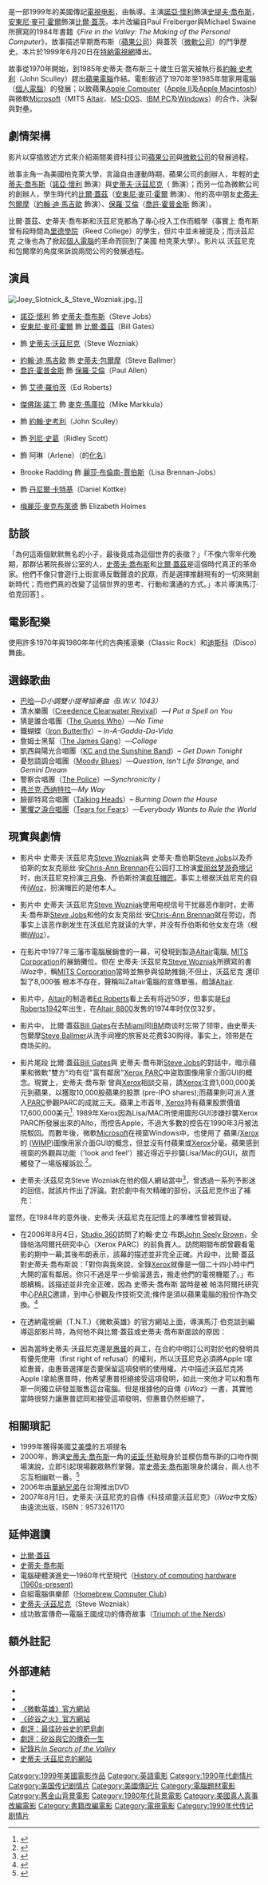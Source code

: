 {{Link style|time=2015-12-11T10:12:36+00:00}}
{{noteTA
|T=zh-tw:微軟英雄; zh-cn:硅谷传奇; zh-hk:矽谷大盜;
|G1=IT
|G2=Show
|1=zh-tw:微軟英雄; zh-cn:硅谷传奇; zh-hk:矽谷大盜;
|2=zh-hans:乔布斯;zh-hk:喬布斯;zh-tw:賈伯斯;
|3=zh-hans:史蒂夫; zh-hant:史提夫;
|4=zh-hans:诺亚·怀勒; zh-hant:諾亞·懷利;
}}
{{Infobox Film
|name     = 微軟英雄
|original_name  = ''Pirates of Silicon Valley''
|image    = Movieposterposv.jpg
|imdb_id        = 0168122
|screenplay     = 馬汀·伯克
|starring       = [[諾亞·懷利|諾亞·懷利]]<br />[[安東尼·麥可·霍爾|安東尼·麥可·霍爾]]
|director       = {{link-en|馬汀·伯克|Martyn Burke}}
|producer      = 黎安·摩爾（Leanne Moore）
|based_on      = 《''Fire in the Valley: The Making of The Personal Computer''》<br/>作者：Paul Freiberger、Michael Swaine
|music          = {{link-en|弗蘭克·費茨帕特里克|Frank Fitzpatrick}}
|editor         = {{link-en|理查德·哈爾西|Richard Halsey}}
|cinematography = Ousama Rawi
|company        = [[特納電視網|特納電視網]]
|distributor    = [[特納電視網|特納電視網]]
|released       = {{Film date|TV=y|1999|6|20}}
|runtime        = 95分鐘
|language       = 英語
|country        = [[美國|美國]]
|awards         = 
|budget         = 
|cn_name         = 硅谷传奇
|hk_name         = 矽谷大盜<ref>{{Cite web |url = http://playitagain.info/site/2004/pirates-of-silicon-valley-tv/ |title = PIRATES OF SILICON VALLEY (TV) - 矽谷大盜 |publisher = Play It Again |access-date = 2019-10-31 |archive-date = 2019-10-31 |archive-url = https://web.archive.org/web/20191031035903/http://playitagain.info/site/2004/pirates-of-silicon-valley-tv/ |dead-url = no }}</ref>
|tw_name         = 微軟英雄
}}
{{not|矽谷群瞎傳}}

{{作品名稱|name=''Pirates of Silicon Valley''|hk=矽谷大盜|tw=微軟英雄|cn=硅谷传奇}}是一部1999年的美國傳記[[電視电影|電視电影]]，由{{link-en|馬汀·伯克|Martyn Burke}}執導。主演[[諾亞·懷利|諾亞·懷利]]飾演[[史提夫·喬布斯|史提夫·喬布斯]]，[[安東尼·麥可·霍爾|安東尼·麥可·霍爾]]飾演[[比爾·蓋茨|比爾·蓋茨]]。本片改編自Paul Freiberger與Michael Swaine所撰寫的1984年書籍《''Fire in the Valley: The Making of the Personal Computer''》，故事描述早期喬布斯（[[蘋果公司|蘋果公司]]）與蓋茨（[[微軟公司|微軟公司]]）的鬥爭歷史。本片於1999年6月20日在[[特納電視網|特納電視網]]播出。

故事從1970年開始，到1985年史蒂夫·喬布斯三十歲生日當天被執行長[[約翰·史考利|約翰·史考利]]（John Sculley）趕出[[蘋果電腦|蘋果電腦]]作結。電影敘述了1970年至1985年間家用電腦（[[個人電腦|個人電腦]]）的發展；以致蘋果[[Apple_Inc.|Apple Computer]]（[[Apple_II|Apple II]]及[[Apple_Macintosh|Apple Macintosh]]）與微軟[[Microsoft|Microsoft]]（MITS [[Altair_8800|Altair]]、[[MS-DOS|MS-DOS]]、[[IBM_PC|IBM PC]]及[[Microsoft_Windows|Windows]]）的合作，決裂與對壘。

== 劇情架構 ==
影片以穿插敘述方式來介紹兩間美資科技公司[[蘋果公司|蘋果公司]]與[[微軟公司|微軟公司]]的發展過程。

故事主角一為美國柏克萊大學，言論自由運動時期，蘋果公司的創辦人，年輕的[[史蒂夫·喬布斯|史蒂夫·喬布斯]]（[[諾亞·懷利|諾亞·懷利]] 飾演）與[[史蒂夫·沃茲尼克|史蒂夫·沃茲尼克]]（{{link-en|喬伊·斯洛尼克|Joey Slotnick}} 飾演）；而另一位為微軟公司的創辦人，學生時代的[[比爾·蓋茲|比爾·蓋茲]]（[[安東尼·麥可·霍爾|安東尼·麥可·霍爾]] 飾演）、他的高中朋友[[史蒂夫·包爾摩|史蒂夫·包爾摩]]（[[約翰·迪·馬吉歐|約翰·迪·馬吉歐]] 飾演）、[[保羅·艾倫|保羅·艾倫]]（[[喬許·霍普金斯|喬許·霍普金斯]] 飾演）。

比爾·蓋茲、史蒂夫·喬布斯和沃茲尼克都為了專心投入工作而輟學（事實上 喬布斯 曾有段時間為[[里德學院|里德學院]]（Reed College）的學生，但片中並未被提及；而沃茲尼克 之後也為了掀起[[個人電腦|個人電腦]]的革命而回到了美國 柏克萊大學）。影片以 沃茲尼克 和包爾摩的角度來訴說兩間公司的發展過程。

== 演員 ==
[[File:Joey_Slotnick_&_Steve_Wozniak.jpg|right]]。]]
* [[諾亞·懷利|諾亞·懷利]] 飾 [[史蒂夫·喬布斯|史蒂夫·喬布斯]]（Steve Jobs）
* [[安東尼·麥可·霍爾|安東尼·麥可·霍爾]] 飾 [[比爾·蓋茲|比爾·蓋茲]]（Bill Gates）
* {{link-en|喬伊·斯洛尼克|Joey Slotnick}} 飾 [[史蒂夫·沃茲尼克|史蒂夫·沃茲尼克]]（Steve Wozniak）
* [[約翰·迪·馬吉歐|約翰·迪·馬吉歐]] 飾 [[史蒂夫·包爾摩|史蒂夫·包爾摩]]（Steve Ballmer）
* [[喬許·霍普金斯|喬許·霍普金斯]] 飾 [[保羅·艾倫|保羅·艾倫]]（Paul Allen）
* {{link-en|格拉·沙登|Gailard Sartain}} 飾 [[亨利·愛德華·羅伯茨|艾德·羅伯茨]]（Ed Roberts）
* [[傑佛瑞·諾丁|傑佛瑞·諾丁]] 飾 [[麥克·馬庫拉|麥克·馬庫拉]]（Mike Markkula）
* {{link-en|艾倫·羅|Allan Royal}} 飾 [[約翰·史考利|約翰·史考利]]（John Sculley）
* {{link-en|J·G·赫茲勒|J. G. Hertzler}} 飾 [[列尼·史葛|列尼·史葛]]（Ridley Scott）
* {{link-en|葛瑪·山普拉格納|Gema Zamprogna}} 飾 阿琳（Arlene）（{{link-en|克里斯安·布倫南|Chrisann Brennan}}的[[化名|化名]]）
* Brooke Radding 飾 [[麗莎·布倫南-賈伯斯|麗莎·布倫南-賈伯斯]]（Lisa Brennan-Jobs）
* {{link-en|馬庫斯·賈馬蒂|Marcus Giamatti}} 飾 [[丹尼爾·卡特基|丹尼爾·卡特基]]（Daniel Kottke）
* [[梅麗莎·麥克布萊德|梅麗莎·麥克布萊德]] 飾 Elizabeth Holmes

== 訪談 ==
「為何這兩個默默無名的小子，最後竟成為這個世界的表徵？」「不像六零年代晚期，那群佔著院長辦公室的人，[[史蒂夫·喬布斯|史蒂夫·喬布斯]]和[[比爾·蓋茲|比爾·蓋茲]]是這個時代真正的革命家。他們不像只會遊行上街宣導反戰聲浪的民眾，而是選擇推翻現有的一切來開創新時代；而他們真的改變了這個世界的思考、行動和溝通的方式。」本片導演馬汀·伯克回答[https://web.archive.org/web/20020206092321/http://alt.tnt.tv/movies/tntoriginals/pirates/html/martyn.html] 。

== 電影配樂 ==
使用許多1970年與1980年年代的古典搖滾樂（Classic Rock）和[[迪斯科|迪斯科]]（Disco）舞曲。

== 選錄歌曲 ==
* [[巴哈|巴哈]]—''D小調雙小提琴協奏曲（B.W.V. 1043） ''
*清水樂團（[[:en:Creedence_Clearwater_Revival|Creedence Clearwater Revival]]）—''I Put a Spell on You''
*猜是誰合唱團（[[:en:The_Guess_Who|The Guess Who]]）—''No Time''
*鐵蝴蝶（[[:en:Iron_Butterfly|Iron Butterfly]]）– ''In-A-Gadda-Da-Vida''
*詹姆士黑幫（[[:en:The_James_Gang|The James Gang]]）—''Collage''
*凱西與陽光合唱團（[[:en:KC_and_the_Sunshine_Band|KC and the Sunshine Band]]）– ''Get Down Tonight''
*憂愁語調合唱團（[[:en:Moody_Blues|Moody Blues]]）—''Question'', ''Isn't Life Strange'', and ''Gemini Dream''
*警察合唱團（[[:en:The_Police|The Police]]）—''Synchronicity I''
* [[弗兰克·西纳特拉|弗兰克·西纳特拉]]—''My Way''
*臉部特寫合唱團（[[Talking_Heads|Talking Heads]]）– ''Burning Down the House''
*[[驚懼之淚|驚懼之淚合唱團]]（[[:en:Tears_for_Fears|Tears for Fears]]）—''Everybody Wants to Rule the World''

== 現實與劇情 ==
*影片中  史蒂夫·沃茲尼克[[Steve_Wozniak|Steve Wozniak]]與 史蒂夫·喬伯斯[[Steve_Jobs|Steve Jobs]]以及乔伯斯的女友克丽丝·安[[Chris-Ann_Brennan|Chris-Ann Brennan]]在公园打工扮演[[爱丽丝梦游奇境记|爱丽丝梦游奇境记]]时，由沃茲尼克扮演[[三月兔|三月兔]]、乔伯斯扮演[[疯狂帽匠|疯狂帽匠]]。事实上根据沃兹尼克的自传[[iWoz|iWoz]]，扮演帽匠的是他本人。

*影片中 史蒂夫·沃茲尼克[[Steve_Wozniak|Steve Wozniak]]使用电视信号干扰器恶作剧时，史蒂夫·喬布斯[[Steve_Jobs|Steve Jobs]]和他的女友克丽丝·安[[Chris-Ann_Brennan|Chris-Ann Brennan]]就在旁边，而事实上该恶作剧发生在沃兹尼克就读的大学，并没有乔伯斯和他女友在场（根据[[iWoz|iWoz]]）。

*在影片中1977年三藩市電腦展銷會的一幕，可發現到製造[[Altair|Altair]]電腦, [[MITS_Corporation|MITS Corporation]]的展銷攤位。但在 史蒂夫·沃茲尼克[[Steve_Wozniak|Steve Wozniak]]所撰寫的書iWoz中，稱[[MITS_Corporation|MITS Corporation]]當時並無參與協助推銷;不但止，沃茲尼克 還印製了8,000張 根本不存在，聲稱叫Zaltair電腦的宣傳單張，戲謔[[Altair|Altair]].

*影片中，[[Altair|Altair]]的制造者[[Ed_Roberts|Ed Roberts]]看上去有将近50岁，但事实是[[Ed_Roberts|Ed Roberts]][[1942年|1942]]年出生，在[[Altair_8800|Altair 8800]]发售的1974年时仅仅32岁。

*影片中， 比爾·蓋茲[[Bill_Gates|Bill Gates]]在去[[Miami|Miami]]同[[IBM|IBM]]商谈时忘带了领带，由史蒂夫·包爾摩[[Steve_Ballmer|Steve Ballmer]]从洗手间裡的旅客处花费$30购得，事实上，领带是在商场买的。

*影片尾段 比爾·蓋茲[[Bill_Gates|Bill Gates]]與 史蒂夫·喬布斯[[Steve_Jobs|Steve Jobs]]的對話中，暗示蘋果和微軟"雙方"均有從"富有鄰居"[[Xerox_PARC|Xerox PARC]]中盜取圖像用家介面GUI的概念。現實上，史蒂夫·喬布斯 曾與[[Xerox|Xerox]]相談交易，請[[Xerox|Xerox]]注資1,000,000美元到蘋果，以獲取10,000股蘋果的股票 (pre-IPO shares);而蘋果則可派人進入[[PARC|PARC]]參觀PARC的成就三天。蘋果上市首年, [[Xerox|Xerox]]持有蘋果股票價值17,600,000美元<ref name="The Lisa, Apple's First GUI-Based Computer System">{{cite news
 |title       = The Lisa, Apple's First GUI-Based Computer System
 |url         = http://www.vectronicsappleworld.com/macintosh/lisagui.html
 |publisher   = vectronicsappleworld.com
 |date        = 2007-03-26
 |accessdate  = 2008-02-03
 |deadurl     = yes
 |archiveurl  = https://web.archive.org/web/20131017235317/http://www.vectronicsappleworld.com/macintosh/lisagui.html
 |archivedate = 2013-10-17
}}</ref>. 1989年Xerox因為Lisa/MAC所使用圖形GUI涉嫌抄襲Xerox PARC所發展出來的Alto，而控告Apple，不過大多數的控告在1990年3月被法院駁回。而數年後，微軟[[Microsoft|Microsoft]]在視窗Windows中，也使用了 蘋果/[[Xerox|Xerox]]的 ([[WIMP_(computing)|WIMP]])圖像用家介面GUI的概念，但並沒有付蘋果或[[Xerox|Xerox]]分毫。蘋果感到視窗的外觀與功能（'look and feel'）接近得近乎抄襲Lisa/Mac的GUI，故而觸發了一場版權訴訟.<ref name="A Rich Neighbor Named Xerox">{{cite news
| title = A Rich Neighbor Named Xerox
| url = http://www.folklore.org/StoryView.py?story=A_Rich_Neighbor_Named_Xerox.txt
| publisher = Folklore.org
| date = 1983-11-01
| accessdate = 2008-02-03
| archive-date = 2021-10-05
| archive-url = https://web.archive.org/web/20211005085016/https://www.folklore.org/StoryView.py?story=A_Rich_Neighbor_Named_Xerox.txt
| dead-url = no
}}</ref>。

*史蒂夫·沃茲尼克Steve Wozniak在他的個人網站當中<ref>{{Cite web |url=http://www.woz.org/letters/pirates/index.html |title=存档副本 |access-date=2007-06-29 |archive-url=https://web.archive.org/web/20100615042529/http://woz.org/letters/pirates/index.html |archive-date=2010-06-15 |dead-url=yes }}</ref>，曾透過一系列予影迷的回信，就該片作出了評論。對於劇中有欠精確的部份，沃茲尼克作出了補充：

{{quotation|影片所描述的人物與事件是真的有發生過，但每每出現人物、時間、地點配合上的錯誤。例如出現錯誤的人物（影片中關於1970年組裝電腦爆炸的時候，站在我身邊的應該是蘋果第四號員工比爾·費南德茲[[Bill_Fernandez|Bill Fernandez]]，而非 喬布斯）;錯誤的時間（當約翰·史考利加入的時候，他是須把注意力由[[Apple_III|Apple III]]轉移到[[Apple_II|Apple II]]，而非由[[Macintosh|Mac]]轉移）;還有錯誤的場合（自組電腦俱樂部[[Homebrew_Computer_Club|Homebrew Computer Club]]是位於史丹佛大學·線性加速器中心[[Stanford_Linear_Accelerator_Center|Stanford Linear Accelerator Center]]）......至於人物的個性，倒還真的描繪得很仔細。|<ref>{{Cite web |url=http://www.woz.org/letters/pirates/01.html |title=存档副本 |access-date=2007-06-29 |archive-url=https://web.archive.org/web/20070701101854/http://www.woz.org/letters/pirates/01.html |archive-date=2007-07-01 |dead-url=yes }}</ref>}}

當然，在1984年的意外後，史蒂夫·沃茲尼克在記憶上的準確性曾被質疑。

*在2006年8月4日，[[Studio_360|Studio 360]]訪問了約翰·史立·布朗[[John_Seely_Brown|John Seely Brown]]，全錄帕洛阿爾托研究中心（Xerox PARC）的前負責人。訪問期間布朗曾觀看電影的期中一幕;其後布朗表示，該幕的描述並非完全正確。片段中，比爾·蓋茲對史蒂夫·喬布斯說：「對你與我來說，全錄[[Xerox|Xerox]]就像是一個二十四小時中門大開的富有鄰居。你只不過是早一步偷溜進去，搬走他們的電視機罷了。」布朗續稱，該描述並非完全正確，因為 史蒂夫·喬布斯 當時是被 帕洛阿爾托研究中心[[PARC|PARC]]邀請，到中心參觀及作技術交流;條件是須以蘋果電腦的股份作為交換。<ref>{{Cite web |url=http://www.studio360.org/episodes/2006/08/04/segments/65788 |title=存档副本 |access-date=2008-04-27 |archive-url=https://web.archive.org/web/20080619154213/http://www.studio360.org/episodes/2006/08/04/segments/65788 |archive-date=2008-06-19 |dead-url=yes }}</ref>

*在透納電視網（T.N.T.）《微軟英雄》的官方網站上面，導演馬汀·伯克談到編導這部影片時，為何他不與比爾·蓋茲或史蒂夫·喬布斯面談的原因：
{{quotation|我不想拍一部微軟或蘋果官方授權的傳記電影，所以我們決定不去和他們面談來獲得資訊。在一個哈佛的研究團隊幫助下，我開始了長達七個月的研究計畫，盡我們所能地去尋找任何有關這兩家公司的歷史，研究的資料還包括七零年代的科技雜誌。我嘗試讓每一個電影場景都有事實的基礎，包括一些看來挺瘋狂的片段，像是比爾·蓋茲半夜跑去開推土機競賽和史蒂夫·喬布斯在應徵工作的面試會場中光腳踩上會議桌的那一幕；而我至少都有兩個以上的資料來源可以證明真有此事。|<ref>{{cite web |url=http://alt.tnt.tv/movies/tntoriginals/pirates/html/martyn.html |title=存档副本 |accessdate=2015-12-13  |deadurl=yes |archiveurl=https://web.archive.org/web/20020206092321/http://alt.tnt.tv/movies/tntoriginals/pirates/html/martyn.html |archivedate=2002-02-06 }}</ref>}}

*因為當時史蒂夫·沃茲尼克還是[[惠普|惠普]]的員工，在合約中明訂公司對於他的發明具有優先使用（first right of refusal）的權利，所以沃茲尼克必須將Apple I拿給惠普，由惠普選擇是否要保留這項發明的使用權。片中描述沃茲尼克將Apple I拿給惠普時，他希望惠普拒絕接受這項發明，如此一來他才可以和喬布斯一同獨立研發並販售這台電腦。但是根據他的自傳《''iWoz''》一書，其實他當時很努力讓惠普認同和接受這項發明，但惠普仍然拒絕了。

== 相關瑣記 ==
* 1999年獲得美國[[艾美獎|艾美獎]]的五項提名
* 2000年，飾演[[史蒂夫·喬布斯|史蒂夫·喬布斯]]一角的[[诺亚·怀勒|诺亚·怀勒]]現身於{{tsl|en|Macworld Expo|Macworld Expo}}並模仿喬布斯的口吻作開場演說，立即引起現場觀眾熱烈掌聲。當[[史蒂夫·喬布斯|史蒂夫·喬布斯]]現身於講台，兩人也不忘互相幽默一番。<ref>{{cite web|url=http://www.youtube.com/watch?v=_KRO5Hxv_No|title=Noah Wyle as Steve -- EpicEmpire.com|access-date=2007-06-29|archive-date=2021-04-11|archive-url=https://web.archive.org/web/20210411160936/http://www.youtube.com/watch?v=_KRO5Hxv_No|dead-url=no}}</ref>
* 2006年由[[華納兄弟|華納兄弟]]在台灣推出DVD
* 2007年8月1日，史蒂夫·沃茲尼克的自傳《科技頑童沃茲尼克》（''iWoz''中文版）由遠流出版，ISBN：9573261170

== 延伸選讀 ==
* [[比爾·蓋茲|比爾·蓋茲]]
* [[史蒂夫·喬布斯|史蒂夫·喬布斯]]
*電腦硬體演進史—1960年代至現代（[[:en:History_of_computing_hardware_(1960s-present)|History of computing hardware (1960s-present)]]
*自組電腦俱樂部（[[:en:Homebrew_Computer_Club|Homebrew Computer Club]]）
* [[史蒂夫·沃茲尼克|史蒂夫·沃茲尼克]]（Steve Wozniak）
*成功致富傳奇—電腦王國成功的傳奇故事（[[:en:Triumph_of_the_Nerds|Triumph of the Nerds]]）

== 額外註記 ==<!--
See http://en.wikipedia.org/wiki/Wikipedia: Footnotes for a
discussion of different citation methods and how to generate
footnotes using the <ref>, </ref> and <reference/> tags-->

{{Reflist}}

== 外部連結 ==
* {{imdb title|id=0168122|title=Pirates of Silicon Valley}}
* {{豆瓣|1298084|硅谷传奇}}
* [https://web.archive.org/web/20120206005125/http://alt.tnt.tv/movies/tntoriginals/pirates/frame_index.htm 《微軟英雄》官方網站]
* [http://www.fireinthevalley.com/ 《矽谷之火》官方網站] {{Wayback|url=http://www.fireinthevalley.com/ |date=20060831122510 }}
* [http://www.salon.com/tech/review/1999/06/17/pirates/ 劇評：最佳矽谷史的肥皂劇] {{Wayback|url=http://www.salon.com/tech/review/1999/06/17/pirates/ |date=20070629214455 }}
* [http://www.salon.com/tech/feature/1999/06/17/valley_myths/index.html 劇評：矽谷與它的傳奇一生] {{Wayback|url=http://www.salon.com/tech/feature/1999/06/17/valley_myths/index.html |date=20090524220825 }}
* [http://www.insearchofthevalley.com/ 紀錄片''In Search of the Valley'' ]
* [https://web.archive.org/web/20170919232628/http://www.woz.org/ 史蒂夫·沃茲尼克的網站]

{{DEFAULTSORT:Pirates of Silicon Valley}}
[[Category:1999年美國電影作品|Category:1999年美國電影作品]]
[[Category:英語電影|Category:英語電影]]
[[Category:1990年代劇情片|Category:1990年代劇情片]]
[[Category:美国传记剧情片|Category:美国传记剧情片]]
[[Category:美國傳記片|Category:美國傳記片]]
[[Category:電腦題材電影|Category:電腦題材電影]]
[[Category:舊金山背景電影|Category:舊金山背景電影]]
[[Category:1980年代背景電影|Category:1980年代背景電影]]
[[Category:美國真人真事改編電影|Category:美國真人真事改編電影]]
[[Category:書籍改編電影|Category:書籍改編電影]]
[[Category:電視電影|Category:電視電影]]
[[Category:1990年代传记剧情片|Category:1990年代传记剧情片]]